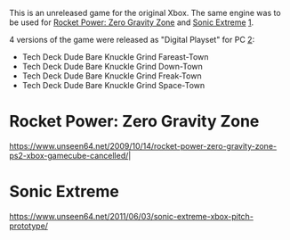 {{Game}}
This is an unreleased game for the original Xbox.
The same engine was to be used for [[Rocket Power: Zero Gravity Zone]] and [[Sonic Extreme]] [https://www.youtube.com/watch?v=H6lXV1YNjVA].

4 versions of the game were released as "Digital Playset" for PC [https://www.youtube.com/watch?v=s4yIQkU5PZs]:

* Tech Deck Dude Bare Knuckle Grind Fareast-Town
* Tech Deck Dude Bare Knuckle Grind Down-Town
* Tech Deck Dude Bare Knuckle Grind Freak-Town
* Tech Deck Dude Bare Knuckle Grind Space-Town

= Rocket Power: Zero Gravity Zone =

https://www.unseen64.net/2009/10/14/rocket-power-zero-gravity-zone-ps2-xbox-gamecube-cancelled/|

= Sonic Extreme =

https://www.unseen64.net/2011/06/03/sonic-extreme-xbox-pitch-prototype/